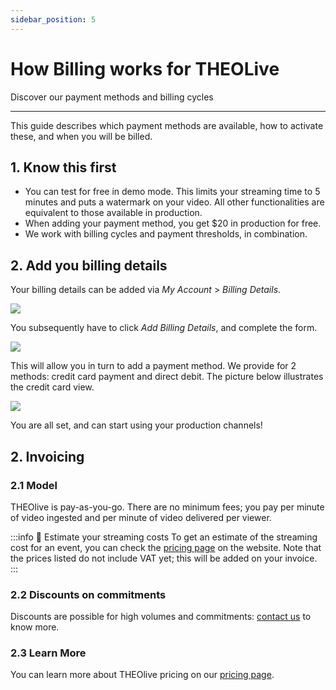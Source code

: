 ```yaml
---
sidebar_position: 5
---
```


# How Billing works for THEOLive

Discover our payment methods and billing cycles

---

This guide describes which payment methods are available, how to activate these, and when you will be billed.

## 1. Know this first

- You can test for free in demo mode. This limits your streaming time to 5 minutes and puts a watermark on your video. All other functionalities are equivalent to those available in production.
- When adding your payment method, you get $20 in production for free.
- We work with billing cycles and payment thresholds, in combination.

## 2. Add you billing details

Your billing details can be added via _My Account_ > _Billing Details_.

![](../assets/img/dcb32a2-billing-details.PNG)

You subsequently have to click _Add Billing Details_, and complete the form.

![](../assets/img/8e7abe9-2.Billing-details-fields-overview.PNG)

This will allow you in turn to add a payment method. We provide for 2 methods: credit card payment and direct debit. The picture below illustrates the credit card view.

![](../assets/img/76aaff1-3.Add-credit-or-debit-card.PNG)

You are all set, and can start using your production channels!

## 2. Invoicing

### 2.1 Model

THEOlive is pay-as-you-go. There are no minimum fees; you pay per minute of video ingested and per minute of video delivered per viewer.

:::info 📘 Estimate your streaming costs
To get an estimate of the streaming cost for an event, you can check the [pricing page](https://www.theoplayer.com/pricing/theolive) on the website. Note that the prices listed do not include VAT yet; this will be added on your invoice.
:::

### 2.2 Discounts on commitments

Discounts are possible for high volumes and commitments: [contact us](https://www.theoplayer.com/contact-us) to know more.

### 2.3 Learn More

You can learn more about THEOlive pricing on our [pricing page](https://www.theoplayer.com/pricing/theolive).
